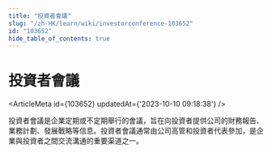 ```yaml
---
title: "投資者會議"
slug: "/zh-HK/learn/wiki/investorconference-103652"
id: "103652"
hide_table_of_contents: true
---
```



# 投資者會議

<ArticleMeta id={103652} updatedAt={'2023-10-10 09:18:38'} />
<div className='border-solid border-b border-t-0 my-4 border-[var(--ifm-color-gray-300)]' />

投資者會議是企業定期或不定期舉行的會議，旨在向投資者提供公司的財務報告、業務計劃、發展戰略等信息。投資者會議通常由公司高管和投資者代表參加，是企業與投資者之間交流溝通的重要渠道之一。
